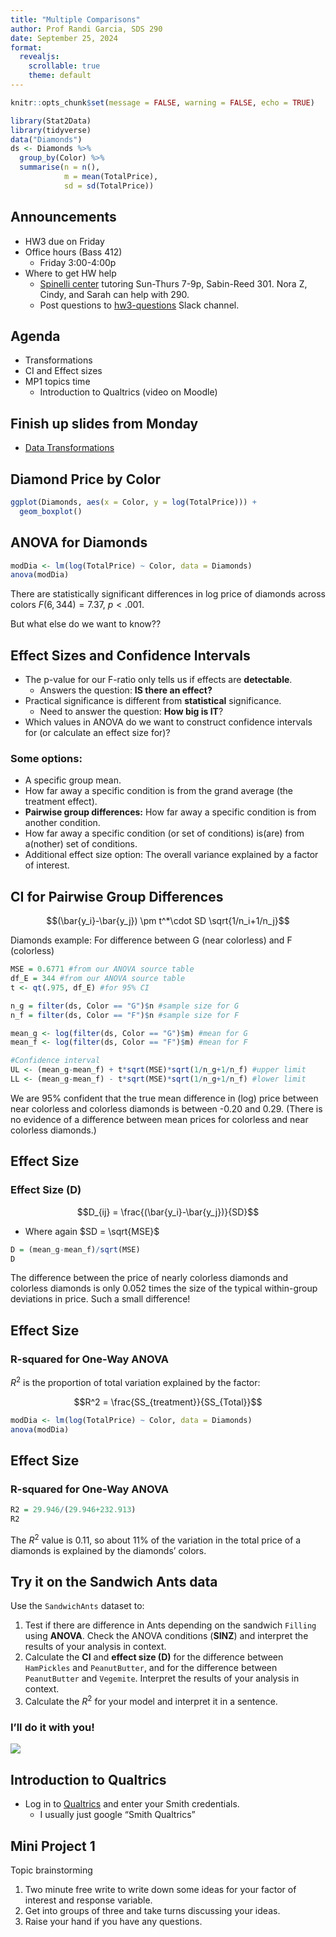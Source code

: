 ```yaml
---
title: "Multiple Comparisons"
author: Prof Randi Garcia, SDS 290
date: September 25, 2024
format: 
  revealjs:
    scrollable: true
    theme: default
---
```


```r
knitr::opts_chunk$set(message = FALSE, warning = FALSE, echo = TRUE)
```

```r
library(Stat2Data)
library(tidyverse)
data("Diamonds")
ds <- Diamonds %>%
  group_by(Color) %>%
  summarise(n = n(),
            m = mean(TotalPrice),
            sd = sd(TotalPrice))
```

## Announcements

-   HW3 due on Friday 
-   Office hours (Bass 412)
    -   Friday 3:00-4:00p
-   Where to get HW help
    -   [Spinelli center](https://www.smith.edu/qlc/tutoring.html) tutoring Sun-Thurs 7-9p, Sabin-Reed 301. Nora Z, Cindy, and Sarah can help with 290.
    -   Post questions to [hw3-questions](https://smith.enterprise.slack.com/archives/C07NL5E7K8A) Slack channel. 

## Agenda

-   Transformations
-   CI and Effect sizes
-   MP1 topics time
    -   Introduction to Qualtrics (video on Moodle)

## Finish up slides from Monday

-   [Data Transformations](https://randilgarcia.github.io/sds290fall24/lectures/06_CI-effect-sizes.html#/data-transformations)

## Diamond Price by Color

```r
ggplot(Diamonds, aes(x = Color, y = log(TotalPrice))) +
  geom_boxplot()
```

## ANOVA for Diamonds

```r
modDia <- lm(log(TotalPrice) ~ Color, data = Diamonds)
anova(modDia)
```

There are statistically significant differences in log price of diamonds across colors $F(6, 344) = 7.37$, $p < .001$.

But what else do we want to know??

## Effect Sizes and Confidence Intervals

-   The p-value for our F-ratio only tells us if effects are **detectable**.
    -   Answers the question: **IS there an effect?**
-   Practical significance is different from **statistical** significance.
    -   Need to answer the question: **How big is IT**?
-   Which values in ANOVA do we want to construct confidence intervals for (or calculate an effect size for)?

### Some options:

-   A specific group mean.
-   How far away a specific condition is from the grand average (the treatment effect).
-   **Pairwise group differences:** How far away a specific condition is from another condition.
-   How far away a specific condition (or set of conditions) is(are) from a(nother) set of conditions.
-   Additional effect size option: The overall variance explained by a factor of interest.

## CI for Pairwise Group Differences

$$(\bar{y_i}-\bar{y_j}) \pm t^*\cdot SD \sqrt{1/n_i+1/n_j}$$

Diamonds example: For difference between G (near colorless) and F (colorless)

```r
MSE = 0.6771 #from our ANOVA source table
df_E = 344 #from our ANOVA source table
t <- qt(.975, df_E) #for 95% CI

n_g = filter(ds, Color == "G")$n #sample size for G
n_f = filter(ds, Color == "F")$n #sample size for F

mean_g <- log(filter(ds, Color == "G")$m) #mean for G
mean_f <- log(filter(ds, Color == "F")$m) #mean for F

#Confidence interval
UL <- (mean_g-mean_f) + t*sqrt(MSE)*sqrt(1/n_g+1/n_f) #upper limit
LL <- (mean_g-mean_f) - t*sqrt(MSE)*sqrt(1/n_g+1/n_f) #lower limit
```

We are 95% confident that the true mean difference in (log) price between near colorless and colorless diamonds is between -0.20 and 0.29. (There is no evidence of a difference between mean prices for colorless and near colorless diamonds.)

## Effect Size

### Effect Size (D)

$$D_{ij} = \frac{(\bar{y_i}-\bar{y_j})}{SD}$$

-   Where again $SD = \sqrt{MSE}$

```r
D = (mean_g-mean_f)/sqrt(MSE)
D
```

The difference between the price of nearly colorless diamonds and colorless diamonds is only 0.052 times the size of the typical within-group deviations in price. Such a small difference!

## Effect Size

### R-squared for One-Way ANOVA

$R^2$ is the proportion of total variation explained by the factor:

$$R^2 = \frac{SS_{treatment}}{SS_{Total}}$$

```r
modDia <- lm(log(TotalPrice) ~ Color, data = Diamonds)
anova(modDia)
```

## Effect Size

### R-squared for One-Way ANOVA

```r
R2 = 29.946/(29.946+232.913)
R2
```

The $R^2$ value is 0.11, so about 11% of the variation in the total price of a diamonds is explained by the diamonds' colors.

## Try it on the Sandwich Ants data

Use the `SandwichAnts` dataset to:

1.  Test if there are difference in Ants depending on the sandwich `Filling` using **ANOVA**. Check the ANOVA conditions (**SINZ**) and interpret the results of your analysis in context. 
2.  Calculate the **CI** and **effect size (D)** for the difference between `HamPickles` and `PeanutButter`, and for the difference between `PeanutButter` and `Vegemite`. Interpret the results of your analysis in context.
3.  Calculate the $R^2$ for your model and interpret it in a sentence.

### I'll do it with you!

![](https://encrypted-tbn0.gstatic.com/images?q=tbn:ANd9GcRjFZHkSMoVLVMmPdJMbOWRxUEwMpDAi9kHiA&usqp=CAU)

<!-- ## Multiple Comparisons -->

<!-- If we want to do all pairwise comparisons for the walking babies, how many comparisons would we need to make? -->

<!-- ## Multiple Comparisons -->

<!-- If we want to do all pairwise comparisons for the leafhoppers, how many comparisons would we need to make? We could use the *n choose k* formula: -->

<!-- $${n \choose k} = \frac{n!}{k!(n-k)!}$$ -->

<!-- ## Multiple Comparisons -->

<!-- If we want to do all pairwise comparisons for the leafhoppers, how many comparisons would we need to make? We could use the *4 choose 2* formula: -->

<!-- $${4 \choose 2} = \frac{4!}{2!(4-2)!}=\frac{4\cdot3\cdot2\cdot1}{2\cdot1(2\cdot1)}=\frac{24}{4}=6$$ -->

<!-- ## Multiple Comparisons -->

<!-- If we want to do all pairwise comparisons for the leafhoppers, how many comparisons would we need to make? -->

<!-- $${n \choose k} = \frac{n!}{k!(n-k)!}$$ -->

<!-- -   When we have more than two levels of a factor of interest, we might want to compare specific groups to see which one differ from each other. We can -->
<!--     -   Compute a confidence interval for the difference between two groups. -->
<!--     -   Run a set of all **pairwise comparisons**. -->
<!--     -   Create **custom contrasts** of more complex ideas. -->

<!-- ### Recall: our Type I error rate is 5% for one test! If the null hypothesis were true, 1 out of 20 tests we run would be significant. -->

<!-- ## Adjusting for Multiple Comparisons -->

<!-- When we do multiple significance tests (or construct multiple confidence intervals), our effective type I error rate is inflated. Most statisticians agree that we should adjust our type I error rate to account for our multiple tests, and control the **familywise** error rate. -->

<!-- Four methods for controlling the familywise : -->

<!-- 1.  Fisher Least Significant Difference (Fisher's LSD) -->
<!-- 2.  Tukey Honest Significant Difference (Tukey's HSD) -->
<!-- 3.  Scheffe test -->
<!-- 4.  The Bonferroni correction -->

<!-- ## Adjusting for Multiple Comparisons -->

<!-- When we do multiple significance tests (or construct multiple confidence intervals), our effective type I error rate is inflated. Most statisticians agree that we should adjust our type I error rate to account for our multiple tests, and control the **familywise** error rate. -->

<!-- Four methods for controlling the familywise : -->

<!-- 1.  **Fisher Least Significant Difference (Fisher's LSD)** -->
<!-- 2.  Tukey Honest Significant Difference (Tukey's HSD) -->
<!-- 3.  Scheffe test -->
<!-- 4.  **The Bonferroni correction** -->

<!-- ## Fisher's LSD -->

<!-- Fisher's LSD reasons that a pairwise difference is significant as long as it's larger than the margin of error for that pairwise comparison. Thee step process: -->

<!-- -   **Step 1**: Is the omnibus ANOVA F-test significant? No $\longrightarrow$ Stop, Yes $\longrightarrow$ Step 2, -->

<!--   -->

<!-- -   **Step 2**: Find the least significant difference (LSD) for each pair: -->

<!-- $$LSD = t^*\cdot SD \sqrt{1/n_1+1/n_2}$$ -->

<!-- -   Where $t^*$ is your critical $t$ for the $df_{error}$ and your level of confidence, -->
<!-- -   and $SD = \sqrt{MSE}$. -->

<!--   -->

<!-- -   **Step 3**: Declare each difference of group means significant if the difference is as large as the LSD. -->

<!-- ## Fisher's LSD -->

<!-- For the sandwich ants. -->

<!-- ```{r, include=FALSE} -->
<!-- data("SandwichAnts") -->

<!-- SandwichAnts %>% -->
<!--   group_by(Filling) %>% -->
<!--   summarise(n = n(), -->
<!--             m = mean(Ants), -->
<!--             sd = sd(Ants)) -->
<!-- ``` -->

<!-- ```{r} -->
<!-- mean_v = 34.625 -->
<!-- mean_h = 55.500 -->
<!-- mean_p = 40.375 -->

<!-- MSE = 157.01 #from our ANOVA source table -->
<!-- df_E = 45 #from our ANOVA source table -->
<!-- t <- qt(.975, df_E) #for 95% CI -->

<!-- n = 16 #this is a balance design! -->
<!-- LSD = t*sqrt(MSE)*sqrt(1/n+1/n) -->
<!-- LSD -->
<!-- ``` -->

<!-- ## Fisher's LSD -->

<!-- For the sandwich ants. Fisher's **LSD is 8.923**. -->

<!-- ```{r} -->
<!-- mean_h-mean_p -->
<!-- mean_h-mean_v -->
<!-- mean_p-mean_v -->
<!-- ``` -->

<!-- Based on Fisher's LSD there are statistically significant differences between the number of ants on the ham and pickles filled sandwiches and both the peanut butter and Vegemite sandwiches, but not between the peanut butter and Vegemite sandwiches. Do ants like meat or pickles?! -->

<!-- ## Bonferroni Correction -->

<!-- The bonferroni correction simply takes our type I error rate ($\alpha = .05$) and divides by the number of tests we're conducting. For sandwich ants it is 3. Here's the n choose k formula again for sandwich ants: -->

<!-- $${3 \choose 2} = \frac{3!}{2!(3-2)!}=3$$ -->

<!-- ```{r} -->
<!-- #bonferroni correction -->
<!-- .05/3 -->
<!-- ``` -->

<!-- We could conduct $t$-tests (or multiple regression!) for all pairs of conditions, but use an alpha of .0167 (instead of .05) to make your decision about rejecting the null hypothesis. Your $p$-value will need to be less than .0167 to reject the null hypothesis. -->

<!-- ## Using Multiple Regression -->

<!-- ```{r} -->
<!-- antsMod <- lm(Ants ~ Filling, data = SandwichAnts) -->
<!-- summary(antsMod) -->
<!-- ``` -->

<!-- ## Using Multiple Regression -->

<!-- ```{r, echo=FALSE} -->
<!-- antsMod <- lm(Ants ~ Filling, data = SandwichAnts) -->
<!-- summary(antsMod) -->
<!-- ``` -->

<!-- Using multiple regression with a bonferroni correction applied, what do we conclude about the differences in ants between filling conditions? Which comparison is missing? -->

## Introduction to Qualtrics

-   Log in to [Qualtrics](smithcollege.qualtrics.com) and enter your Smith credentials.
    -   I usually just google "Smith Qualtrics"
    
## Mini Project 1

Topic brainstorming

1.  Two minute free write to write down some ideas for your factor of interest and response variable.
2.  Get into groups of three and take turns discussing your ideas.
3.  Raise your hand if you have any questions.    
